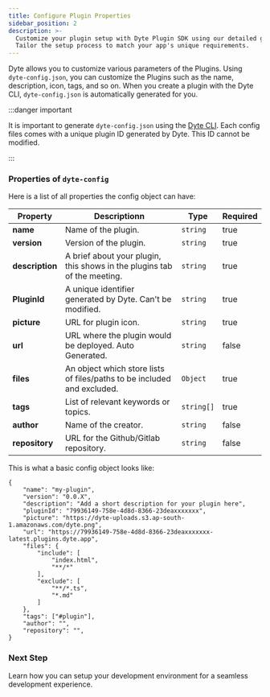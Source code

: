```yaml
---
title: Configure Plugin Properties
sidebar_position: 2
description: >-
  Customize your plugin setup with Dyte Plugin SDK using our detailed guide.
  Tailor the setup process to match your app's unique requirements.
---
```


Dyte allows you to customize various parameters of the Plugins. Using
`dyte-config.json`, you can customize the Plugins such as the name, description,
icon, tags, and so on. When you create a plugin with the Dyte CLI,
`dyte-config.json` is automatically generated for you.

:::danger important

It is important to generate `dyte-config.json` using the
[Dyte CLI](/cli/plugins). Each config files comes with a
unique plugin ID generated by Dyte. This ID cannot be modified.

:::

### Properties of `dyte-config`

Here is a list of all properties the config object can have:

| **Property**    | **Description**n                                                         | **Type**   | **Required** |
| --------------- | ------------------------------------------------------------------------ | ---------- | ------------ |
| **name**        | Name of the plugin.                                                      | `string`   | true         |
| **version**     | Version of the plugin.                                                   | `string`   | true         |
| **description** | A brief about your plugin, this shows in the plugins tab of the meeting. | `string`   | true         |
| **PluginId**    | A unique identifier generated by Dyte. Can't be modified.                | `string`   | true         |
| **picture**     | URL for plugin icon.                                                     | `string`   | true         |
| **url**         | URL where the plugin would be deployed. Auto Generated.                  | `string`   | false        |
| **files**       | An object which store lists of files/paths to be included and excluded.  | `Object`   | true         |
| **tags**        | List of relevant keywords or topics.                                     | `string[]` | true         |
| **author**      | Name of the creator.                                                     | `string`   | false        |
| **repository**  | URL for the Github/Gitlab repository.                                    | `string`   | false        |

[//]: # '| contentScript | Relative path to the file that uses MediaStreams API. | string | false |'

This is what a basic config object looks like:

```tsx
{
    "name": "my-plugin",
    "version": "0.0.X",
    "description": "Add a short description for your plugin here",
    "pluginId": "79936149-758e-4d8d-8366-23deaxxxxxxx",
    "picture": "https://dyte-uploads.s3.ap-south-1.amazonaws.com/dyte.png",
    "url": "https://79936149-758e-4d8d-8366-23deaxxxxxxx-latest.plugins.dyte.app",
    "files": {
        "include": [
            "index.html",
            "**/*"
        ],
        "exclude": [
            "**/*.ts",
            "*.md"
        ]
    },
    "tags": ["#plugin"],
    "author": "",
    "repository": "",
}
```

### Next Step

Learn how you can setup your development environment for a seamless development
experience.

<head>
  <title>Plugin SDK Configure Plugin Properties</title>
  <meta
    name="description"
    content="Customize your plugin setup with Dyte Plugin SDK using our detailed guide. Tailor the setup process to match your app's unique requirements."
  />
</head>
